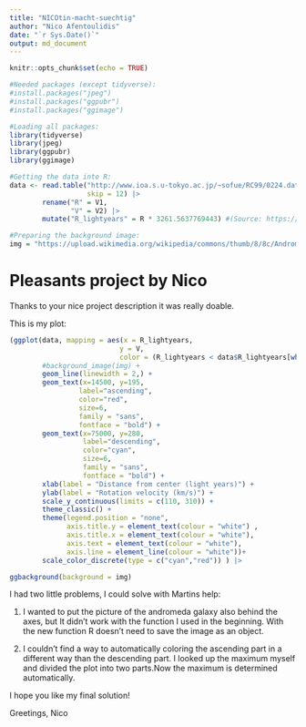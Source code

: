```yaml
---
title: "NICOtin-macht-suechtig"
author: "Nico Afentoulidis"
date: "`r Sys.Date()`"
output: md_document
---
```


```r
knitr::opts_chunk$set(echo = TRUE)

#Needed packages (except tidyverse):
#install.packages("jpeg")
#install.packages("ggpubr")
#install.packages("ggimage")

#Loading all packages:
library(tidyverse)
library(jpeg)
library(ggpubr)
library(ggimage)

#Getting the data into R:
data <- read.table("http://www.ioa.s.u-tokyo.ac.jp/~sofue/RC99/0224.dat",
                   skip = 12) |> 
        rename("R" = V1,
               "V" = V2) |> 
        mutate("R_lightyears" = R * 3261.5637769443) #(Source: https://www.unitconverters.net/length/kiloparsec-to-light-year.htm)

#Preparing the background image:
img = "https://upload.wikimedia.org/wikipedia/commons/thumb/8/8c/Andromeda_Galaxy_560mm_FL.jpg/800px-Andromeda_Galaxy_560mm_FL.jpg"
```

# Pleasants project by Nico

Thanks to your nice project description it was really doable.

This is my plot:

```r


(ggplot(data, mapping = aes(x = R_lightyears,
                           y = V,
                           color = (R_lightyears < data$R_lightyears[which.max(data$V)] ))) + 
        #background_image(img) +
        geom_line(linewidth = 2,) +
        geom_text(x=14500, y=195, 
                 label="ascending", 
                 color="red",
                 size=6,
                 family = "sans",
                 fontface = "bold") +
        geom_text(x=75000, y=280, 
                  label="descending", 
                  color="cyan",
                  size=6,
                  family = "sans",
                  fontface = "bold") +
        xlab(label = "Distance from center (light years)") +
        ylab(label = "Rotation velocity (km/s)") +
        scale_y_continuous(limits = c(110, 310)) +
        theme_classic() +
        theme(legend.position = "none",
              axis.title.y = element_text(colour = "white") ,
              axis.title.x = element_text(colour = "white"),
              axis.text = element_text(colour = "white"),
              axis.line = element_line(colour = "white"))+
        scale_color_discrete(type = c("cyan","red")) ) |> 

ggbackground(background = img)

```

I had two little problems, I could solve with Martins help:

1. I wanted to put the picture of the andromeda galaxy also behind the axes, but It didn't work with the function I used in the beginning. With the new function R doesn't need to save the image as an object.

2. I couldn't find a way to automatically coloring the ascending part in a different way than the descending part. I looked up the maximum myself and divided the plot into two parts.Now the maximum is determined automatically.

I hope you like my final solution!

Greetings,
Nico

  